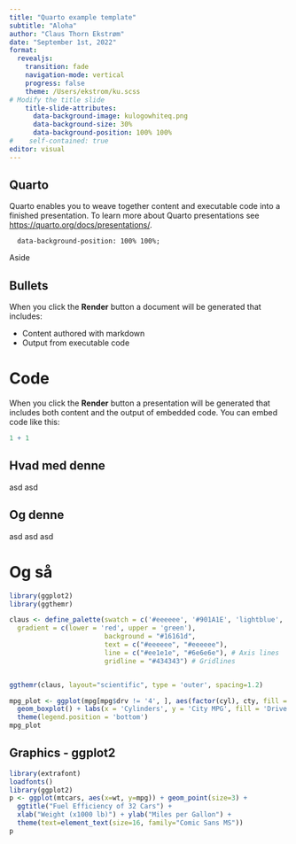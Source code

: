 ```yaml
---
title: "Quarto example template"
subtitle: "Aloha"
author: "Claus Thorn Ekstrøm"
date: "September 1st, 2022"
format: 
  revealjs:
    transition: fade
    navigation-mode: vertical
    progress: false
    theme: /Users/ekstrom/ku.scss
# Modify the title slide    
    title-slide-attributes:
      data-background-image: kulogowhiteq.png
      data-background-size: 30%
      data-background-position: 100% 100%
#    self-contained: true
editor: visual
---
```


## Quarto

Quarto enables you to weave together content and executable code into a finished presentation. To learn more about Quarto presentations see <https://quarto.org/docs/presentations/>.


      data-background-position: 100% 100%;


::: aside
Aside
:::


## {background-color="black" background-image="https://placekitten.com/100/100" background-size="100px" background-repeat="repeat"}


## Bullets

When you click the **Render** button a document will be generated that includes:

-   Content authored with markdown
-   Output from executable code


# Code

When you click the **Render** button a presentation will be generated that includes both content and the output of embedded code. You can embed code like this:

```r
1 + 1
```

## Hvad med denne

asd asd

## Og denne

asd asd asd

# Og så

```r
library(ggplot2)
library(ggthemr)

claus <- define_palette(swatch = c('#eeeeee', '#901A1E', 'lightblue', 'green', 'blue', 'brown', 'purple', 'yellow'), 
  gradient = c(lower = 'red', upper = 'green'),
                        background = "#16161d", 
                        text = c("#eeeeee", "#eeeeee"), 
                        line = c("#ee1e1e", "#6e6e6e"), # Axis lines 
                        gridline = "#434343") # Gridlines


ggthemr(claus, layout="scientific", type = 'outer', spacing=1.2)

mpg_plot <- ggplot(mpg[mpg$drv != '4', ], aes(factor(cyl), cty, fill = drv)) + 
  geom_boxplot() + labs(x = 'Cylinders', y = 'City MPG', fill = 'Drive Type') +
  theme(legend.position = 'bottom')
mpg_plot
```

## Graphics - ggplot2

```r
library(extrafont)
loadfonts()
library(ggplot2)
p <- ggplot(mtcars, aes(x=wt, y=mpg)) + geom_point(size=3) +
  ggtitle("Fuel Efficiency of 32 Cars") +
  xlab("Weight (x1000 lb)") + ylab("Miles per Gallon") +
  theme(text=element_text(size=16, family="Comic Sans MS"))
p
```
